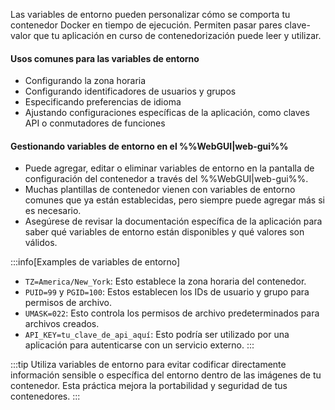 Las variables de entorno pueden personalizar cómo se comporta tu contenedor Docker en tiempo de ejecución. Permiten pasar pares clave-valor que tu aplicación en curso de contenedorización puede leer y utilizar.

<h4>Usos comunes para las variables de entorno</h4>

- Configurando la zona horaria
- Configurando identificadores de usuarios y grupos
- Especificando preferencias de idioma
- Ajustando configuraciones específicas de la aplicación, como claves API o conmutadores de funciones

<h4>Gestionando variables de entorno en el %%WebGUI|web-gui%%</h4>

- Puede agregar, editar o eliminar variables de entorno en la pantalla de configuración del contenedor a través del %%WebGUI|web-gui%%.
- Muchas plantillas de contenedor vienen con variables de entorno comunes que ya están establecidas, pero siempre puede agregar más si es necesario.
- Asegúrese de revisar la documentación específica de la aplicación para saber qué variables de entorno están disponibles y qué valores son válidos.

:::info[Examples de variables de entorno]

- `TZ=America/New_York`: Esto establece la zona horaria del contenedor.
- `PUID=99` y `PGID=100`: Estos establecen los IDs de usuario y grupo para permisos de archivo.
- `UMASK=022`: Esto controla los permisos de archivo predeterminados para archivos creados.
- `API_KEY=tu_clave_de_api_aquí`: Esto podría ser utilizado por una aplicación para autenticarse con un servicio externo.
  :::

:::tip
Utiliza variables de entorno para evitar codificar directamente información sensible o específica del entorno dentro de las imágenes de tu contenedor. Esta práctica mejora la portabilidad y seguridad de tus contenedores.
:::
